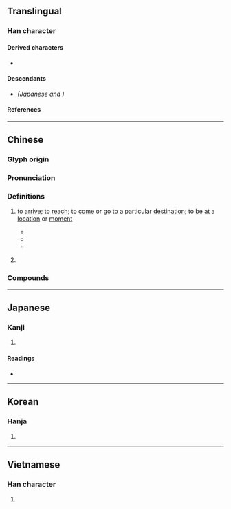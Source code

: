 {{also|届}}
{{character info}}
==Translingual==
{{ja-forms|[[届]]|[[届]]|屆}}

===Han character===
{{Han char|rn=44|rad=尸|as=05|sn=8|four=77272|canj=SUG|ids=⿸尸凷}}

====Derived characters====
* {{l|mul|[[𥇵]], [[𨵠]]}}

====Descendants====
* {{l|mul|[[届]]}} ''(Japanese {{w|shinjitai}} and {{w|simplified Chinese}})''

====References====
{{Han ref|kx=0301.030|dkj=07666|dj=0597.110|hdz=20968.010|uh=5C46}}

----

==Chinese==
{{zh-forms|s=届}}

===Glyph origin===
{{Han etym}}
{{Han compound|尸|凷|ls=psc|c1=s|c2=p|t1=body}}

===Pronunciation===
{{zh-pron
|m=jiè
|m-s=jiai4
|c=gaai3
|mn=kài
|mc=y
|oc=y
|cat=v,cls
}}

===Definitions===
{{zh-hanzi}}

# {{zh-o}} to [[arrive]]; to [[reach]]; to [[come]] or [[go]] to a particular [[destination]]; to [[be]] [[at]] a [[location]] or [[moment]]
#: {{zh-x|屆時|'''by''' the time}}
#: {{zh-x|年屆 六-旬|'''to be in''' one's sixties}}
#* {{zh-x|峨-峨 嶪{yè}-嶪{yè}，罔-識 所-屆。|Majestic, outstanding,<br>None knows where those sights '''end'''.|CL|ref={{circa2|3rd century|short=yes}}, {{w|He Yan}} ({{lw|zh|何晏}}), ''Jingfu Palace'' ({{lang|zh|《景福殿賦》}})}}
#* {{zh-x|屆 於 七-澤，濱 於 十-死。|I '''was stranded''' in the marshes of Chu,<br>And narrowly escaped the jaws of war.|CL|ref={{circa2|578|short=yes}}, {{w|Yu Xin}} ({{lw|zh|庾信}}), ''The Lament for the South'' ({{lang|zh|《[[s:zh:哀江南賦|哀江南賦]]》}})}}
#* {{zh-x|宕 而 失 水，屆 於 陽 瀕。|Tarrying beyond the native waters,<br>The fish '''found itself''' by a sunlit shore.|ref={{circa2|7th century|short=yes}}, {{w|Lu Zhaolin}} ({{lw|zh|盧照鄰}}), ''A Fish out of Water'' ({{lang|zh|《窮魚賦》}})}}
# {{zh-classifier|[[time]]s, [[term]]s, [[graduation]] [[class]]es, [[periodical]]ly [[convene]]d [[event]]s, etc}}
#: {{zh-x|第--一 屆 ^奧運會|Games of the I Olympiad}}
#: {{zh-x|換屆 選舉|elections for the next '''term'''}}
#: {{zh-x|這屆 人民 不行{xíng}。|(This government is alright,) it's the common subjects of this '''term''' that aren't up to their mandate.}}
#: {{zh-x|老三屆|High school '''graduation classes''' of 1966–1968}}

===Compounds===
{{zh-der|屆時|屆期|屆滿|屆臨|年屆不惑|應屆|歷屆|無遠弗屆}}

{{zh-cat|Elementary}}

----

==Japanese==
{{ja-kanji forms|届|屆}}

===Kanji===
{{ja-kanji|grade=|rs=尸05|shin=届}}

# {{rfdef|ja|sort=尸05}}

====Readings====
* {{ja-readings|on=[[かい]] (kai)|kun=[[とどける]] (todokeru), [[とどく]] (todoku), [[とどけ]] (todoke)}}

----

==Korean==

===Hanja===
{{ko-hanja|hangeul=계|rv=gye|mr=kye}}

# {{rfdef|ko|sort=尸05}}

----

==Vietnamese==

===Han character===
{{vi-readings|rs=尸05
|hanviet=giới
}}

# {{rfdef|vi}}

{{cln|vi|Han tu}}
